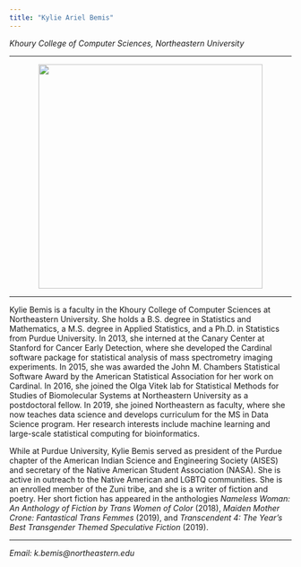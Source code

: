 ```yaml
---
title: "Kylie Ariel Bemis"
---
```

*Khoury College of Computer Sciences, Northeastern University*

***

<center>
![](images/kylie-chicago-skyline.jpg){width=400px}
</center>

***

Kylie Bemis is a faculty in the Khoury College of Computer Sciences at Northeastern University. She holds a B.S. degree in Statistics and Mathematics, a M.S. degree in Applied Statistics, and a Ph.D. in Statistics from Purdue University. In 2013, she interned at the Canary Center at Stanford for Cancer Early Detection, where she developed the Cardinal software package for statistical analysis of mass spectrometry imaging experiments. In 2015, she was awarded the John M. Chambers Statistical Software Award by the American Statistical Association for her work on Cardinal. In 2016, she joined the Olga Vitek lab for Statistical Methods for Studies of Biomolecular Systems at Northeastern University as a postdoctoral fellow. In 2019, she joined Northeastern as faculty, where she now teaches data science and develops curriculum for the MS in Data Science program. Her research interests include machine learning and large-scale statistical computing for bioinformatics.

While at Purdue University, Kylie Bemis served as president of the Purdue chapter of the American Indian Science and Engineering Society (AISES) and secretary of the Native American Student Association (NASA). She is active in outreach to the Native American and LGBTQ communities. She is an enrolled member of the Zuni tribe, and she is a writer of fiction and poetry. Her short fiction has appeared in the anthologies *Nameless Woman: An Anthology of Fiction by Trans Women of Color* (2018), *Maiden Mother Crone: Fantastical Trans Femmes* (2019), and *Transcendent 4: The Year's Best Transgender Themed Speculative Fiction* (2019).

***

*Email: k.bemis@northeastern.edu*
